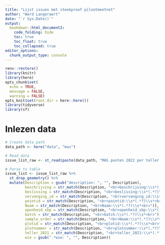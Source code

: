 ```yaml
---
title: "Lijst issues met steekproef pilootmeetnet"
author: "Ward Langeraert"
date: "`r Sys.Date()`"
output:
  bookdown::html_document2:
    code_folding: hide
    toc: true
    toc_float: true
    toc_collapsed: true
editor_options: 
  chunk_output_type: console
---
```


```r
renv::restore()
library(knitr)
library(here)
opts_chunk$set(
  echo = TRUE,
  message = FALSE,
  warning = FALSE)
opts_knit$set(root.dir = here::here())
library(tidyverse)
library(sf)
```


# Inlezen data

```r
# Create data path
data_path <- here("data", "mas")

# Read data
issue_list_raw <- st_read(paste(data_path, "MAS punten 2022 per teller.kml", sep = "/"))

# Parse to table
issue_list <- issue_list_raw %>%
  st_drop_geometry() %>%
  mutate(Description = gsub("description: ", "", Description),
         beschrijving = str_match(Description, "<br>beschrijving:\\s*(.*?)\\s*<br>")[, 2],
         beslissing = str_match(Description, "<br>beslissing:\\s*(.*?)\\s*<br>")[, 2],
         vervanging_id = str_match(Description, "<br>vervanging_id:\\s*(.*?)\\s*<br>")[, 2],
         pointid = str_match(Description, "<br>pointid:\\s*(.*?)\\s*<br>")[, 2],
         Naam = str_match(Description, "<br>Naam:\\s*(.*?)\\s*<br>")[, 2],
         openheid_sbp = str_match(Description, "<br>openheid_sbp:\\s*(.*?)\\s*<br>")[, 2],
         batch = str_match(Description, "<br>batch:\\s*(.*?)\\s*<br>")[, 2],
         sample_order = str_match(Description, "<br>Naam:\\s*(.*?)\\s*<br>")[, 2],
         plotid = str_match(Description, "<br>plotid:\\s*(.*?)\\s*<br>")[, 2],
         plotnummer = str_match(Description, "<br>plotnummer:\\s*(.*?)\\s*<br>")[, 2],
         teller_2021 = str_match(Description, "<br>teller_2021:\\s*(.*?)\\s*<br>")[, 2],
         wie = gsub(".*wie: ", "", Description))
```






